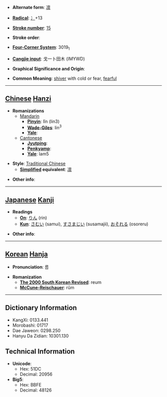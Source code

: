 * '''Alternate form''': [[凛]]

* '''[[Wiktionary:Chinese radical index| Radical]]''': [[Wiktionary:Chinese radical index 冫|冫]]+13

* '''[[Wiktionary:Chinese total strokes index|Stroke number]]''': [[Wiktionary:Chinese total strokes index 15|15]]

* '''Stroke order''': 

* '''[[Wiktionary:Chinese four corner index|Four-Corner System]]''': 3019<sub>1</sub>

* '''[[Wiktionary:Chinese Cangjie index|Cangjie input]]''': 戈一卜田木 (IMYWD)

* '''Graphical Significance and Origin''': 

* '''Common Meaning''': [[shiver]] with cold or fear, [[fearful]]

----

== [[Chinese]] [[Hanzi]] ==

* '''Romanizations'''
** [[Mandarin]]
*** '''[[Pinyin]]''': lǐn (lin3)
*** '''[[Wade-Giles]]''': lin<sup>3</sup>
*** '''[[Yale]]''': 
**[[Cantonese]]
***'''[[Jyutping]]''':
***'''[[Penkyamp]]''': 
***'''[[Yale]]''': lam5

* '''Style''': [[Traditional Chinese]] 
** '''[[Simplified Chinese|Simplified]] equivalent''': [[凛]]

* '''Other info''': 

----

== [[Japanese]] [[Kanji]] ==

* '''Readings'''
** '''[[On]]''': [[りん]] (rin)
** '''[[Kun]]''': [[さむい]] (samui), [[すさまじい]] (susamajii), [[おそれる]] (osoreru)

* '''Other info''':  

----

== [[Korean]] [[Hanja]] ==

* '''Pronunciation''': 름

* '''Romanization'''
** '''[[The 2000 South Korean Revised Romanization|The 2000 South Korean Revised]]''': reum
** '''[[McCune-Reischauer]]''': rŭm

----

== Dictionary Information ==

* KangXi: 0133.441
* Morobashi: 01717
* Dae Jaweon: 0298.250
* Hanyu Da Zidian: 10301.130

== Technical Information ==

* '''Unicode''':
** Hex: 51DC
** Decimal: 20956
* '''Big5''':
** Hex: BBFE
** Decimal: 48126